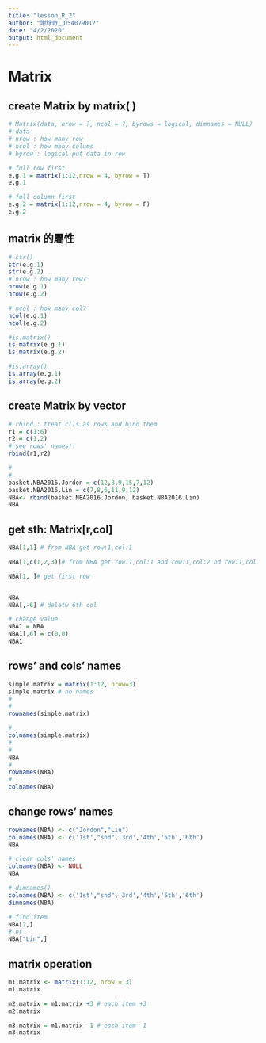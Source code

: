 ```yaml
---
title: "lesson_R_2"
author: "謝錚奇＿D54079012"
date: "4/2/2020"
output: html_document
---
```


# Matrix

## create Matrix by matrix( )
```r
# Matrix(data, nrow = ?, ncol = ?, byrows = logical, dimnames = NULL)
# data 
# nrow : how many row
# ncol : how many colums
# byrow : logical put data in row 

# full row first
e.g.1 = matrix(1:12,nrow = 4, byrow = T)
e.g.1

# full column first
e.g.2 = matrix(1:12,nrow = 4, byrow = F)
e.g.2

```
## matrix 的屬性
```r
# str()
str(e.g.1)
str(e.g.2)
# nrow : how many row?
nrow(e.g.1)
nrow(e.g.2)

# ncol : how many col?
ncol(e.g.1)
ncol(e.g.2)

#is.matrix()
is.matrix(e.g.1)
is.matrix(e.g.2)

#is.array()
is.array(e.g.1)
is.array(e.g.2)
```
## create Matrix by vector
```r
# rbind : treat c()s as rows and bind them
r1 = c(1:6)
r2 = c(1,2)
# see rows' names!! 
rbind(r1,r2)

#
#
basket.NBA2016.Jordon = c(12,8,9,15,7,12)
basket.NBA2016.Lin = c(7,8,6,11,9,12)
NBA<- rbind(basket.NBA2016.Jordon, basket.NBA2016.Lin)
NBA
```

## get sth: Matrix[r,col]
```r
NBA[1,1] # from NBA get row:1,col:1

NBA[1,c(1,2,3)]# from NBA get row:1,col:1 and row:1,col:2 nd row:1,col:2 nd row:1,col:3

NBA[1, ]# get first row


NBA
NBA[,-6] # deletw 6th col

# change value
NBA1 = NBA
NBA1[,6] = c(0,0)
NBA1
```

## rows' and cols' names
```r
simple.matrix = matrix(1:12, nrow=3)
simple.matrix # no names
#
#
rownames(simple.matrix)
```


```r
#
colnames(simple.matrix)
#
#
NBA
#
rownames(NBA)
#
colnames(NBA)
```

## change rows' names
```r
rownames(NBA) <- c("Jordon","Lin")
colnames(NBA) <- c('1st',"snd",'3rd','4th','5th','6th')
NBA

# clear cols' names
colnames(NBA) <- NULL
NBA

# dimnames()
colnames(NBA) <- c('1st',"snd",'3rd','4th','5th','6th')
dimnames(NBA)

# find item
NBA[2,]
# or
NBA["Lin",]

```
## matrix operation
```r
m1.matrix <- matrix(1:12, nrow = 3)
m1.matrix

m2.matrix = m1.matrix +3 # each item +3
m2.matrix 

m3.matrix = m1.matrix -1 # each item -1
m3.matrix
```

